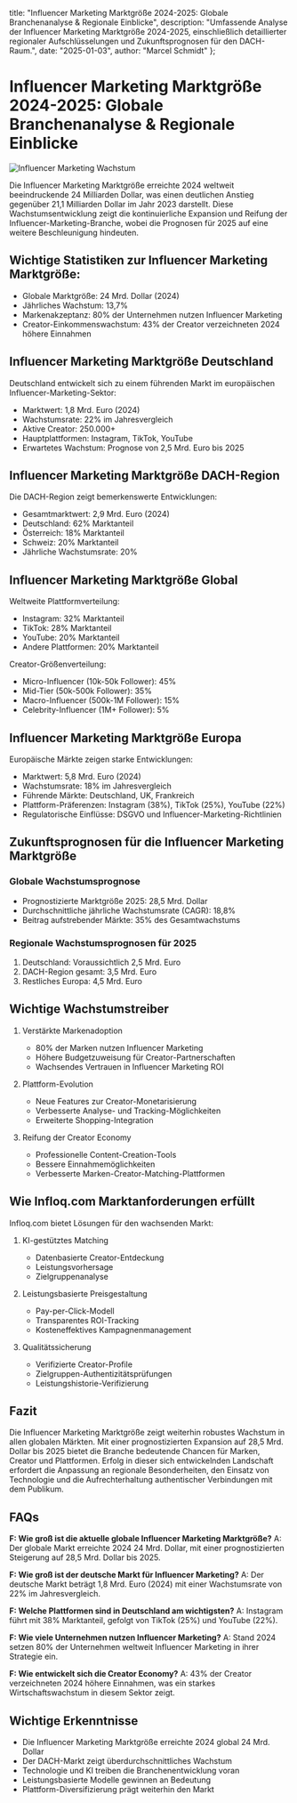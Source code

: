   title: "Influencer Marketing Marktgröße 2024-2025: Globale Branchenanalyse & Regionale Einblicke",
  description: "Umfassende Analyse der Influencer Marketing Marktgröße 2024-2025, einschließlich detaillierter regionaler Aufschlüsselungen und Zukunftsprognosen für den DACH-Raum.",
  date: "2025-01-03",
  author: "Marcel Schmidt"
};

# Influencer Marketing Marktgröße 2024-2025: Globale Branchenanalyse & Regionale Einblicke

![Influencer Marketing Wachstum](/images/blog-posts/influencer-marketing-market-size-2024.jpeg)

Die Influencer Marketing Marktgröße erreichte 2024 weltweit beeindruckende 24 Milliarden Dollar, was einen deutlichen Anstieg gegenüber 21,1 Milliarden Dollar im Jahr 2023 darstellt. Diese Wachstumsentwicklung zeigt die kontinuierliche Expansion und Reifung der Influencer-Marketing-Branche, wobei die Prognosen für 2025 auf eine weitere Beschleunigung hindeuten.

## Wichtige Statistiken zur Influencer Marketing Marktgröße:

- Globale Marktgröße: 24 Mrd. Dollar (2024)
- Jährliches Wachstum: 13,7%
- Markenakzeptanz: 80% der Unternehmen nutzen Influencer Marketing
- Creator-Einkommenswachstum: 43% der Creator verzeichneten 2024 höhere Einnahmen

## Influencer Marketing Marktgröße Deutschland

Deutschland entwickelt sich zu einem führenden Markt im europäischen Influencer-Marketing-Sektor:

- Marktwert: 1,8 Mrd. Euro (2024)
- Wachstumsrate: 22% im Jahresvergleich
- Aktive Creator: 250.000+
- Hauptplattformen: Instagram, TikTok, YouTube
- Erwartetes Wachstum: Prognose von 2,5 Mrd. Euro bis 2025

## Influencer Marketing Marktgröße DACH-Region

Die DACH-Region zeigt bemerkenswerte Entwicklungen:

- Gesamtmarktwert: 2,9 Mrd. Euro (2024)
- Deutschland: 62% Marktanteil
- Österreich: 18% Marktanteil
- Schweiz: 20% Marktanteil
- Jährliche Wachstumsrate: 20%

## Influencer Marketing Marktgröße Global

Weltweite Plattformverteilung:
- Instagram: 32% Marktanteil
- TikTok: 28% Marktanteil
- YouTube: 20% Marktanteil
- Andere Plattformen: 20% Marktanteil

Creator-Größenverteilung:
- Micro-Influencer (10k-50k Follower): 45%
- Mid-Tier (50k-500k Follower): 35%
- Macro-Influencer (500k-1M Follower): 15%
- Celebrity-Influencer (1M+ Follower): 5%

## Influencer Marketing Marktgröße Europa

Europäische Märkte zeigen starke Entwicklungen:

- Marktwert: 5,8 Mrd. Euro (2024)
- Wachstumsrate: 18% im Jahresvergleich
- Führende Märkte: Deutschland, UK, Frankreich
- Plattform-Präferenzen: Instagram (38%), TikTok (25%), YouTube (22%)
- Regulatorische Einflüsse: DSGVO und Influencer-Marketing-Richtlinien

## Zukunftsprognosen für die Influencer Marketing Marktgröße

### Globale Wachstumsprognose
- Prognostizierte Marktgröße 2025: 28,5 Mrd. Dollar
- Durchschnittliche jährliche Wachstumsrate (CAGR): 18,8%
- Beitrag aufstrebender Märkte: 35% des Gesamtwachstums

### Regionale Wachstumsprognosen für 2025
1. Deutschland: Voraussichtlich 2,5 Mrd. Euro
2. DACH-Region gesamt: 3,5 Mrd. Euro
3. Restliches Europa: 4,5 Mrd. Euro

## Wichtige Wachstumstreiber

1. Verstärkte Markenadoption
   - 80% der Marken nutzen Influencer Marketing
   - Höhere Budgetzuweisung für Creator-Partnerschaften
   - Wachsendes Vertrauen in Influencer Marketing ROI

2. Plattform-Evolution
   - Neue Features zur Creator-Monetarisierung
   - Verbesserte Analyse- und Tracking-Möglichkeiten
   - Erweiterte Shopping-Integration

3. Reifung der Creator Economy
   - Professionelle Content-Creation-Tools
   - Bessere Einnahmemöglichkeiten
   - Verbesserte Marken-Creator-Matching-Plattformen

## Wie Infloq.com Marktanforderungen erfüllt

Infloq.com bietet Lösungen für den wachsenden Markt:

1. KI-gestütztes Matching
   - Datenbasierte Creator-Entdeckung
   - Leistungsvorhersage
   - Zielgruppenanalyse

2. Leistungsbasierte Preisgestaltung
   - Pay-per-Click-Modell
   - Transparentes ROI-Tracking
   - Kosteneffektives Kampagnenmanagement

3. Qualitätssicherung
   - Verifizierte Creator-Profile
   - Zielgruppen-Authentizitätsprüfungen
   - Leistungshistorie-Verifizierung

## Fazit

Die Influencer Marketing Marktgröße zeigt weiterhin robustes Wachstum in allen globalen Märkten. Mit einer prognostizierten Expansion auf 28,5 Mrd. Dollar bis 2025 bietet die Branche bedeutende Chancen für Marken, Creator und Plattformen. Erfolg in dieser sich entwickelnden Landschaft erfordert die Anpassung an regionale Besonderheiten, den Einsatz von Technologie und die Aufrechterhaltung authentischer Verbindungen mit dem Publikum.

## FAQs

**F: Wie groß ist die aktuelle globale Influencer Marketing Marktgröße?**
A: Der globale Markt erreichte 2024 24 Mrd. Dollar, mit einer prognostizierten Steigerung auf 28,5 Mrd. Dollar bis 2025.

**F: Wie groß ist der deutsche Markt für Influencer Marketing?**
A: Der deutsche Markt beträgt 1,8 Mrd. Euro (2024) mit einer Wachstumsrate von 22% im Jahresvergleich.

**F: Welche Plattformen sind in Deutschland am wichtigsten?**
A: Instagram führt mit 38% Marktanteil, gefolgt von TikTok (25%) und YouTube (22%).

**F: Wie viele Unternehmen nutzen Influencer Marketing?**
A: Stand 2024 setzen 80% der Unternehmen weltweit Influencer Marketing in ihrer Strategie ein.

**F: Wie entwickelt sich die Creator Economy?**
A: 43% der Creator verzeichneten 2024 höhere Einnahmen, was ein starkes Wirtschaftswachstum in diesem Sektor zeigt.

## Wichtige Erkenntnisse

- Die Influencer Marketing Marktgröße erreichte 2024 global 24 Mrd. Dollar
- Der DACH-Markt zeigt überdurchschnittliches Wachstum
- Technologie und KI treiben die Branchenentwicklung voran
- Leistungsbasierte Modelle gewinnen an Bedeutung
- Plattform-Diversifizierung prägt weiterhin den Markt